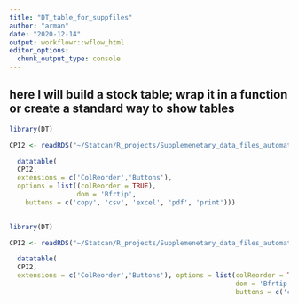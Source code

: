 ```yaml
---
title: "DT_table_for_suppfiles"
author: "arman"
date: "2020-12-14"
output: workflowr::wflow_html
editor_options:
  chunk_output_type: console
---
```


## here I will build a stock table; wrap it in a function or create a standard way to show tables 


```r

library(DT)

CPI2 <- readRDS("~/Statcan/R_projects/Supplemenetary_data_files_automation_v2/output/RDSobjects/CPI2.rds")

  datatable(
  CPI2,
  extensions = c('ColReorder','Buttons'),
  options = list((colReorder = TRUE),
                 dom = 'Bfrtip',
    buttons = c('copy', 'csv', 'excel', 'pdf', 'print')))
  
```


```r

library(DT)

CPI2 <- readRDS("~/Statcan/R_projects/Supplemenetary_data_files_automation_v2/output/RDSobjects/CPI2.rds")

  datatable(
  CPI2,
  extensions = c('ColReorder','Buttons'), options = list(colReorder = TRUE,
                                                         dom = 'Bfrtip',
                                                         buttons = c('copy', 'csv', 'excel', 'pdf', 'print')))
  
  
```

